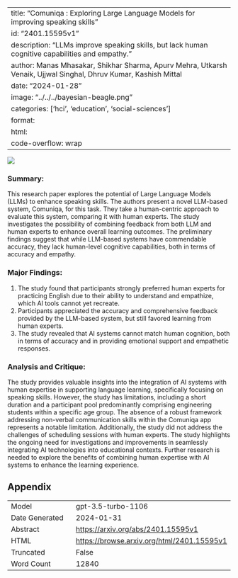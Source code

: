 
---
title: "Comuniqa : Exploring Large Language Models for improving speaking skills"
id: "2401.15595v1"
description: "LLMs improve speaking skills, but lack human cognitive capabilities and empathy."
author: Manas Mhasakar, Shikhar Sharma, Apurv Mehra, Utkarsh Venaik, Ujjwal Singhal, Dhruv Kumar, Kashish Mittal
date: "2024-01-28"
image: "../../../bayesian-beagle.png"
categories: ['hci', 'education', 'social-sciences']
format:
  html:
    code-overflow: wrap
---

![](None)

### **Summary:**
This research paper explores the potential of Large Language Models (LLMs) to enhance speaking skills. The authors present a novel LLM-based system, Comuniqa, for this task. They take a human-centric approach to evaluate this system, comparing it with human experts. The study investigates the possibility of combining feedback from both LLM and human experts to enhance overall learning outcomes. The preliminary findings suggest that while LLM-based systems have commendable accuracy, they lack human-level cognitive capabilities, both in terms of accuracy and empathy.

### Major Findings:
1. The study found that participants strongly preferred human experts for practicing English due to their ability to understand and empathize, which AI tools cannot yet recreate.
2. Participants appreciated the accuracy and comprehensive feedback provided by the LLM-based system, but still favored learning from human experts.
3. The study revealed that AI systems cannot match human cognition, both in terms of accuracy and in providing emotional support and empathetic responses.

### Analysis and Critique:
The study provides valuable insights into the integration of AI systems with human expertise in supporting language learning, specifically focusing on speaking skills. However, the study has limitations, including a short duration and a participant pool predominantly comprising engineering students within a specific age group. The absence of a robust framework addressing non-verbal communication skills within the Comuniqa app represents a notable limitation. Additionally, the study did not address the challenges of scheduling sessions with human experts. The study highlights the ongoing need for investigations and improvements in seamlessly integrating AI technologies into educational contexts. Further research is needed to explore the benefits of combining human expertise with AI systems to enhance the learning experience.

## Appendix

|          |          |
|----------|----------|
| Model     | gpt-3.5-turbo-1106       |
| Date Generated     | 2024-01-31       |
| Abstract | [https://arxiv.org/abs/2401.15595v1](https://arxiv.org/abs/2401.15595v1)        |
| HTML     | [https://browse.arxiv.org/html/2401.15595v1](https://browse.arxiv.org/html/2401.15595v1)       |
| Truncated       | False       |
| Word Count       | 12840       |